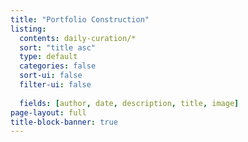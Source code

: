 ```yaml
---
title: "Portfolio Construction"
listing:
  contents: daily-curation/*
  sort: "title asc"
  type: default
  categories: false
  sort-ui: false
  filter-ui: false
  
  fields: [author, date, description, title, image]
page-layout: full
title-block-banner: true
---
```


 
::: {#sample-listings}
:::